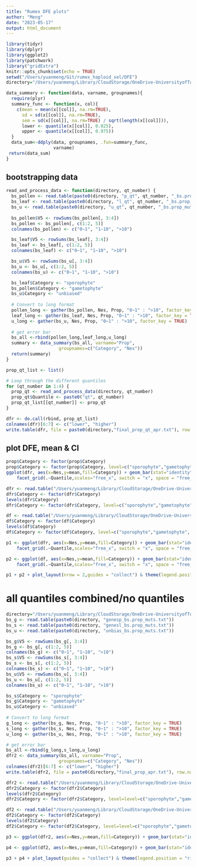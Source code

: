 ```yaml
---
title: "Rumex DFE plots"
author: "Meng"
date: "2023-05-17"
output: html_document
---
```


```r
library(tidyr)
library(dplyr)
library(ggplot2)
library(patchwork)
library("gridExtra")
knitr::opts_chunk$set(echo = TRUE)
setwd("/Users/yuanmeng/Git/rumex_haploid_sel/DFE")
directory="/Users/yuanmeng/Library/CloudStorage/OneDrive-UniversityofToronto/Manuscripts/rumex_haploid_sel/DFE/"

data_summary <- function(data, varname, groupnames){
  require(plyr)
  summary_func <- function(x, col){
    c(mean = mean(x[[col]], na.rm=TRUE),
      sd = sd(x[[col]], na.rm=TRUE),
      sem = sd(x[[col]], na.rm=TRUE) / sqrt(length(x[[col]])),
      lower <- quantile(x[[col]], 0.025),
      upper <- quantile(x[[col]], 0.975))
  }
  data_sum<-ddply(data, groupnames, .fun=summary_func,
                  varname)
 return(data_sum)
}
```


## bootstrapping data
```r
read_and_process_data <- function(directory, qt_number) {
  bs_pollen <- read.table(paste0(directory, "p_qt", qt_number, "_bs.prop_muts.txt"))
  bs_leaf <- read.table(paste0(directory, "l_qt", qt_number, "_bs.prop_muts.txt"))
  bs_u <- read.table(paste0(directory, "u_qt", qt_number, "_bs.prop_muts.txt"))
  
  bs_pollen$V5 <- rowSums(bs_pollen[, 3:4])
  bs_pollen <- bs_pollen[, c(1:2, 5)]
  colnames(bs_pollen) <- c("0~1", "1~10", ">10")

  bs_leaf$V5 <- rowSums(bs_leaf[, 3:4])
  bs_leaf <- bs_leaf[, c(1:2, 5)]
  colnames(bs_leaf) <- c("0~1", "1~10", ">10")

  bs_u$V5 <- rowSums(bs_u[, 3:4])
  bs_u <- bs_u[, c(1:2, 5)]
  colnames(bs_u) <- c("0~1", "1~10", ">10")

  bs_leaf$Category <- "sporophyte"
  bs_pollen$Category <- "gametophyte"
  bs_u$Category <- "unbiased"
  
  # Convert to long format
  pollen_long <- gather(bs_pollen, Nes, Prop, "0~1" : ">10", factor_key = TRUE)
  leaf_long <- gather(bs_leaf, Nes, Prop, "0~1" : ">10", factor_key = TRUE)
  u_long <- gather(bs_u, Nes, Prop, "0~1" : ">10", factor_key = TRUE)
  
  # get error bar
  bs_all <-rbind(pollen_long,leaf_long,u_long)
  summary <- data_summary(bs_all, varname="Prop", 
                    groupnames=c("Category", "Nes"))
  return(summary)
}

prop_qt_list <- list()

# Loop through the different quantiles
for (qt_number in 1:4) {
  prop_qt <- read_and_process_data(directory, qt_number)
  prop_qt$Quantile <- paste0("qt", qt_number)
  prop_qt_list[[qt_number]] <- prop_qt
}

dfr <- do.call(rbind, prop_qt_list)
colnames(dfr)[6:7] <- c("lower", "higher")
write.table(dfr, file = paste0(directory,"final_prop_qt_apr.txt"), row.names = F, quote = F)
```


## plot DFE, mean & CI
```r
prop$Category <- factor(prop$Category)
prop$Category <- factor(prop$Category, level=c("sporophyte","gametophyte", "unbiased")) 
ggplot(dfr, aes(x=Nes,y=mean,fill=Category)) + geom_bar(stat="identity", position=position_dodge()) + theme_classic() + scale_x_discrete(limits=c("0~1", "1~10", ">10")) + scale_fill_manual(values = c("#CCEBC5", "#238B45","green"))  + labs(y="Proportion of mutations") + geom_errorbar(aes(ymin=lower, ymax=higher), width=.2, position=position_dodge(.9)) +ggtitle("b") + theme(text = element_text(size = 15))+
    facet_grid(.~Quantile,scales="free_x", switch = "x", space = "free_x") 
```


```r
dfr <- read.table("/Users/yuanmeng/Library/CloudStorage/OneDrive-UniversityofToronto/Manuscripts/rumex_haploid_sel/DFE/final_prop_qt_apr.txt", header=T)
dfr$Category <- factor(dfr$Category)
levels(dfr$Category)
dfr$Category <- factor(dfr$Category, level=c("sporophyte","gametophyte", "unbiased"))

df <- read.table("/Users/yuanmeng/Library/CloudStorage/OneDrive-UniversityofToronto/Manuscripts/ceratodon_haploid_sel/DFE/final_prop_qt_apr.txt", header=T)
df$Category <- factor(df$Category)
levels(df$Category)
df$Category <- factor(df$Category, level=c("sporophyte","gametophyte", "unbiased"))

p1 <- ggplot(dfr, aes(x=Nes,y=mean,fill=Category)) + geom_bar(stat="identity", position=position_dodge()) + theme_classic() + scale_x_discrete(limits=c("0~1", "1~10", ">10")) + scale_fill_manual(values = c("#CCEBC5", "#238B45", "green"))  + labs(y="Proportion of mutations") + geom_errorbar(aes(ymin=lower, ymax=higher), width=.2, position=position_dodge(.9)) + ggtitle("a") + theme(text = element_text(size = 10))+
    facet_grid(.~Quantile,scales="free_x", switch = "x", space = "free_x") 

p2 <- ggplot(df, aes(x=Nes,y=mean,fill=Category)) + geom_bar(stat="identity", position=position_dodge()) + theme_classic() + scale_x_discrete(limits=c("0~1", "1~10", ">10")) + scale_fill_manual(values = c("#CCEBC5", "#238B45", "green"))  + labs(y="Proportion of mutations") + geom_errorbar(aes(ymin=lower, ymax=higher), width=.2, position=position_dodge(.9)) + ggtitle("b") + theme(text = element_text(size = 10))+
    facet_grid(.~Quantile,scales="free_x", switch = "x", space = "free_x") 

p1 + p2 + plot_layout(nrow = 2,guides = "collect") & theme(legend.position = "right")
```

# all quantiles combined/no quantiles
```r
directory="/Users/yuanmeng/Library/CloudStorage/OneDrive-UniversityofToronto/Manuscripts/rumex_haploid_sel/DFE/"
bs_g <- read.table(paste0(directory, "genesp_bs.prop_muts.txt"))
bs_s <- read.table(paste0(directory, "genesl_bs.prop_muts.txt"))
bs_u <- read.table(paste0(directory, "unbias_bs.prop_muts.txt"))

bs_g$V5 <- rowSums(bs_g[, 3:4])
bs_g <- bs_g[, c(1:2, 5)]
colnames(bs_g) <- c("0~1", "1~10", ">10")
bs_s$V5 <- rowSums(bs_s[, 3:4])
bs_s <- bs_s[, c(1:2, 5)]
colnames(bs_s) <- c("0~1", "1~10", ">10")
bs_u$V5 <- rowSums(bs_u[, 3:4])
bs_u <- bs_u[, c(1:2, 5)]
colnames(bs_u) <- c("0~1", "1~10", ">10")

bs_s$Category <- "sporophyte"
bs_g$Category <- "gametophyte"
bs_u$Category <- "unbiased"
  
# Convert to long format
g_long <- gather(bs_g, Nes, Prop, "0~1" : ">10", factor_key = TRUE)
s_long <- gather(bs_s, Nes, Prop, "0~1" : ">10", factor_key = TRUE)
u_long <- gather(bs_u, Nes, Prop, "0~1" : ">10", factor_key = TRUE)

# get error bar
bs_all <-rbind(g_long,s_long,u_long)
dfr2 <- data_summary(bs_all, varname="Prop", 
                    groupnames=c("Category", "Nes"))
colnames(dfr2)[6:7] <- c("lower", "higher")
write.table(dfr2, file = paste0(directory,"final_prop_apr.txt"), row.names = F, quote = F,sep = "\t")
```


```r
dfr2 <- read.table("/Users/yuanmeng/Library/CloudStorage/OneDrive-UniversityofToronto/Manuscripts/rumex_haploid_sel/DFE/final_prop_apr.txt", header=T)
dfr2$Category <- factor(dfr2$Category)
levels(dfr2$Category)
dfr2$Category <- factor(dfr2$Category, level=level=c("sporophyte","gametophyte", "unbiased"))

df2 <- read.table("/Users/yuanmeng/Library/CloudStorage/OneDrive-UniversityofToronto/Manuscripts/ceratodon_haploid_sel/DFE/final_prop_apr.txt", header=T)
df2$Category <- factor(df2$Category)
levels(df2$Category)
df2$Category <- factor(df2$Category, level=level=c("sporophyte","gametophyte", "unbiased"))

p3 <- ggplot(dfr2, aes(x=Nes,y=mean,fill=Category)) + geom_bar(stat="identity", position=position_dodge()) + theme_classic() + scale_x_discrete(limits=c("0~1", "1~10", ">10")) + scale_fill_manual(values = c("#CCEBC5", "#238B45","green"))  + labs(y="Proportion of mutations") + geom_errorbar(aes(ymin=lower, ymax=higher), width=.2, position=position_dodge(.9)) +ggtitle("a") + theme(text = element_text(size = 15))

p4 <- ggplot(df2, aes(x=Nes,y=mean,fill=Category)) + geom_bar(stat="identity", position=position_dodge()) + theme_classic() + scale_x_discrete(limits=c("0~1", "1~10", ">10")) + scale_fill_manual(values = c("#CCEBC5", "#238B45","green"))  + labs(y="Proportion of mutations") + geom_errorbar(aes(ymin=lower, ymax=higher), width=.2, position=position_dodge(.9)) +ggtitle("b") + theme(text = element_text(size = 15))

p3 + p4 + plot_layout(guides = "collect") & theme(legend.position = "right")
```

 
